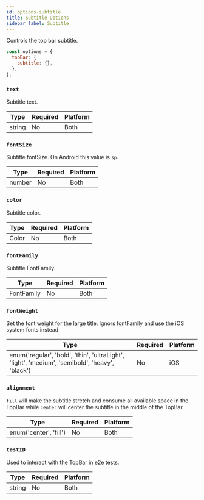 ```yaml
---
id: options-subtitle
title: Subtitle Options
sidebar_label: Subtitle
---
```


Controls the top bar subtitle.

```js
const options = {
  topBar: {
    subtitle: {},
  },
};
```

### `text`

Subtitle text.

| Type   | Required | Platform |
| ------ | -------- | -------- |
| string | No       | Both     |

### `fontSize`

Subtitle fontSize. On Android this value is `sp`.

| Type   | Required | Platform |
| ------ | -------- | -------- |
| number | No       | Both     |

### `color`

Subtitle color.

| Type  | Required | Platform |
| ----- | -------- | -------- |
| Color | No       | Both     |

### `fontFamily`

Subtitle FontFamily.

| Type       | Required | Platform |
| ---------- | -------- | -------- |
| FontFamily | No       | Both     |

### `fontWeight`

Set the font weight for the large title. Ignors fontFamily and use the iOS system fonts instead.

| Type                                                                                           | Required | Platform |
| ---------------------------------------------------------------------------------------------- | -------- | -------- |
| enum('regular', 'bold', 'thin', 'ultraLight', 'light', 'medium', 'semibold', 'heavy', 'black') | No       | iOS      |

### `alignment`

`fill` will make the subtitle stretch and consume all available space in the TopBar while `center` will center the subtitle in the middle of the TopBar.

| Type                   | Required | Platform |
| ---------------------- | -------- | -------- |
| enum('center', 'fill') | No       | Both     |

### `testID`

Used to interact with the TopBar in e2e tests.

| Type   | Required | Platform |
| ------ | -------- | -------- |
| string | No       | Both     |
